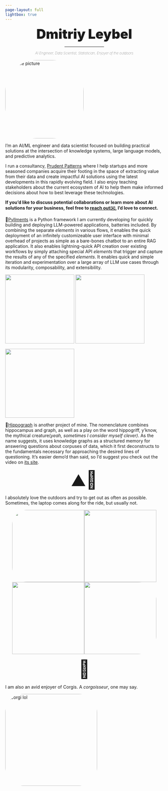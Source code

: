 ```yaml
---
page-layout: full
lightbox: true
---
```

<div style="margin: auto; text-align: center; display: flex; flex-direction: column; align-items: center; gap: .05em; line-height: 1.2; margin-bottom: 1em;">
   <span style="font-weight: 900; font-size: 3em;">Dmitriy Leybel</span>
   <hr style="width: 25%;">
   <span style="font-weight: 100; font-size: .80em;">*AI Engineer, Data Scientist, Statistician, Enjoyer of the outdoors*</span>
</div>

::: {layout="[25,80]"}
<img src="images/profile_pic.jpg" alt="profile picture" style="border-radius: 40%;  object-fit: cover;" width="250"/>

<div>
I'm an AI/ML engineer and data scientist focused on building practical solutions at the intersection of knowledge systems, large language models, and predictive analytics.

I run a consultancy, [Prudent Patterns](https://prudentpatterns.com) where I help startups and more seasoned companies acquire their footing in the space of extracting value from their data and create impactful AI solutions using the latest developments in this rapidly evolving field. I also enjoy teaching stakeholders about the current ecosystem of AI to help them make informed decisions about how to best leverage these technologies.

**If you'd like to discuss potential collaborations or learn more about AI solutions for your business, feel free to [reach out✉️](mailto:dmleybel@gmail.com), I'd love to connect.**
</div>
:::

::: {layout="[80,30]"}

🧠[Pyllments](https://github.com/Prudent-Patterns/pyllments) is a Python framework I am currently developing for quickly building and deploying LLM-powered applications, batteries included. By combining the separate *elements* in various flows, it enables the quick deployment of an infinitely customizeable user interface with minimal overhead of projects as simple as a bare-bones chatbot to an entire RAG application. It also enables lightning-quick API creation over existing workflows by simply attaching special API *elements* that trigger and capture the results of any of the specified *elements*.
It enables quick and simple iteration and experimentation over a large array of LLM use cases through its modularity, composability, and extensibility.

![](images/ragflow.png){.lightbox width="220"} ![](images/ragflow_GUI.jpg){.lightbox width="220"}
:::

::: {layout="[24,80]"}

![](images/hippograph_scn.jpg){.lightbox width="220"}

🦛[Hippograph](https://hippograph.io) is another project of mine. The nomenclature combines hippocampus and graph, as well as a play on the word hippogriff, y'know, the mythical creature(*yeah, sometimes I consider myself clever)*. As the name suggests, it uses knowledge graphs as a structured memory for answering questions about corpuses of data, which it first deconstructs to the fundamentals necessary for approaching the desired lines of questioning. It's easier demo'd than said, so I'd suggest you check out the video on [its site](https://hippograph.io). 

:::
<span style="font-size: 4em; text-align: center; display: block">⛰️🌲</span>

I absolutely love the outdoors and try to get out as often as possible. Sometimes, the laptop comes along for the ride, but usually not.

<div style="margin: auto; display: block; text-align: center;">
![](images/outdoor_1.jpg){height="230" style="border-top-left-radius: 20%; border-bottom-left-radius: 20%;"}![](images/outdoor_2.jpg){height="230"}![](images/outdoor_3.jpg){height="230"}![](images/outdoor_0.jpg){height="230" style="border-top-right-radius: 25%; border-bottom-right-radius: 25%;"}
</div>

<span style="font-size: 4em; text-align: center; display: block">🐶</span>

I am also an avid enjoyer of Corgis. A *corgoisseur*, one may say.

<img src="images/corgo_pic.jpg" alt="corgi lol" style="border-radius: 20%;  object-fit: cover;" width="293"/>